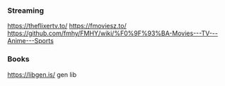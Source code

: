 ### Streaming
https://theflixertv.to/
https://fmoviesz.to/
https://github.com/fmhy/FMHY/wiki/%F0%9F%93%BA-Movies---TV---Anime---Sports

### Books
https://libgen.is/
gen lib
